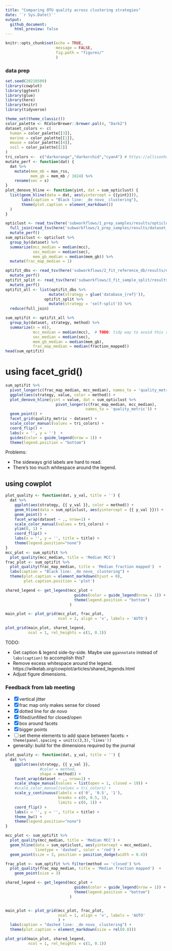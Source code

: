 ```yaml
---
title: "Comparing OTU quality across clustering strategies"
date: '`r Sys.Date()`'
output: 
  github_document:
    html_preview: false
---
```

```r
knitr::opts_chunk$set(echo = TRUE,
                      message = FALSE,
                      fig.path = "figures/"
                      )
```

### data prep

```r
set.seed(20210509)
library(cowplot)
library(ggtext)
library(glue)
library(here)
library(knitr)
library(tidyverse)

theme_set(theme_classic())
color_palette <- RColorBrewer::brewer.pal(4, "Dark2")
dataset_colors <- c(
  human = color_palette[[3]],
  marine = color_palette[[1]],
  mouse = color_palette[[4]],
  soil = color_palette[[2]]
)
tri_colors <-  c("darkorange","darkorchid","cyan4") # https://allisonhorst.github.io/palmerpenguins/articles/intro.html
mutate_perf <- function(dat) {
  dat %>% 
    mutate(mem_mb = max_rss,
           mem_gb = mem_mb / 1024) %>% 
    rename(sec = s)
}
plot_denovo_hline <- function(yint, dat = sum_opticlust) {
  list(geom_hline(data = dat, aes(yintercept = {{yint}})),
       labs(caption = "Black line: _de novo_ clustering"),
       theme(plot.caption = element_markdown())
  )
}
```

```r
opticlust <- read_tsv(here('subworkflows/1_prep_samples/results/opticlust_results.tsv')) %>% 
  full_join(read_tsv(here('subworkflows/1_prep_samples/results/dataset_sizes.tsv'))) %>% 
  mutate_perf()
sum_opticlust <- opticlust %>% 
  group_by(dataset) %>% 
  summarize(mcc_median = median(mcc),
            sec_median = median(sec),
            mem_gb_median = median(mem_gb)) %>% 
  mutate(frac_map_median = 1)

optifit_dbs <- read_tsv(here('subworkflows/2_fit_reference_db/results/optifit_dbs_results.tsv')) %>% 
  mutate_perf()
optifit_split <- read_tsv(here('subworkflows/3_fit_sample_split/results/optifit_split_results.tsv')) %>% 
  mutate_perf()
optifit_all <- list(optifit_dbs %>% 
                   mutate(strategy = glue('database_{ref}')),
                 optifit_split %>% 
                   mutate(strategy = 'self-split')) %>% 
  reduce(full_join)

sum_optifit <- optifit_all %>% 
  group_by(dataset, strategy, method) %>% 
  summarize(n = n(),
            mcc_median = median(mcc),  # TODO: tidy way to avoid this repetitiveness?
            sec_median = median(sec),
            mem_gb_median = median(mem_gb),
            frac_map_median = median(fraction_mapped))
head(sum_optifit)
```


# using facet_grid()

```r
sum_optifit %>% 
  pivot_longer(c(frac_map_median, mcc_median), names_to = 'quality_metric') %>% 
  ggplot(aes(strategy, value, color = method)) + 
  plot_denovo_hline(yint = value, dat = sum_opticlust %>% 
                      pivot_longer(c(frac_map_median, mcc_median), 
                                   names_to = 'quality_metric')) +
  geom_point() +
  facet_grid(quality_metric ~ dataset) +
  scale_color_manual(values = tri_colors) +
  coord_flip() +
  labs(x = '', y = '')  + 
  guides(color = guide_legend(nrow = 1)) +
  theme(legend.position = "bottom")
```

Problems:

- The sideways grid labels are hard to read.
- There's too much whitespace around the legend.

## using cowplot

```r
plot_quality <- function(dat, y_val, title = '') {
  dat %>% 
    ggplot(aes(strategy, {{ y_val }}, color = method)) + 
    geom_hline(data = sum_opticlust, aes(yintercept = {{ y_val }})) +
    geom_point() +
    facet_wrap(dataset ~ ., nrow=1) +
    scale_color_manual(values = tri_colors) +
    ylim(0, 1) +
    coord_flip() +
    labs(x = '', y = '', title = title) + 
    theme(legend.position="none")
}
mcc_plot <- sum_optifit %>% 
  plot_quality(mcc_median, title = 'Median MCC')
frac_plot <- sum_optifit %>% 
  plot_quality(frac_map_median, title = 'Median fraction mapped')  + 
  labs(caption = "Black line: _de novo_ clustering") +
  theme(plot.caption = element_markdown(hjust = 0),
        plot.caption.position = 'plot')

shared_legend <- get_legend(mcc_plot + 
                              guides(color = guide_legend(nrow = 1)) +
                              theme(legend.position = "bottom")
                            )

main_plot <- plot_grid(mcc_plot, frac_plot, 
                       ncol = 1, align = 'v', labels = 'AUTO')

plot_grid(main_plot, shared_legend, 
          ncol = 1, rel_heights = c(1, 0.1))
```


TODO:

- Get caption & legend side-by-side. Maybe use `ggannotate` instead of `labs(caption)` to accomplish this?
- Remove excess whitespace around the legend. https://wilkelab.org/cowplot/articles/shared_legends.html
- Adjust figure dimensions.

### Feedback from lab meeting

- [x] vertical jitter
- [x] frac map only makes sense for closed
- [x] dotted line for _de novo_
- [x] filled/unfilled for closed/open
- [x] box around facets
- [x] bigger points
- [ ] set theme elements to add space between facets: `+ theme(panel.spacing = unit(c(3,3),'lines'))`
- generally: build for the dimensions required by the journal

```r
plot_quality <- function(dat, y_val, title = '') {
  dat %>% 
    ggplot(aes(strategy, {{ y_val }}, 
               #color = method, 
               shape = method)) + 
    facet_wrap(dataset ~ ., nrow=1) +
    scale_shape_manual(values = list(open = 1, closed = 19)) +
    #scale_color_manual(values = tri_colors) +
    scale_y_continuous(labels = c('0', '0.5', '1'), 
                       breaks = c(0, 0.5, 1),
                       limits = c(0, 1)) +
    coord_flip() +
    labs(x = '', y = '', title = title) +
    theme_bw() + 
    theme(legend.position="none")
}

mcc_plot <- sum_optifit %>%
  plot_quality(mcc_median, title = 'Median MCC') +
  geom_hline(data = sum_opticlust, aes(yintercept = mcc_median),
             linetype = 'dashed', color = 'red') +
  geom_point(size = 3, position = position_dodge(width = 0.4))

frac_plot <- sum_optifit %>% filter(method == 'closed') %>% 
  plot_quality(frac_map_median, title = 'Median fraction mapped')  + 
    geom_point(size = 3)

shared_legend <- get_legend(mcc_plot + 
                              guides(color = guide_legend(nrow = 1)) +
                              theme(legend.position = "bottom")
                            )


main_plot <- plot_grid(mcc_plot, frac_plot,
                       ncol = 1, align = 'v', labels = 'AUTO'
                       ) +
  labs(caption = "dashed line: _de novo_ clustering") +
  theme(plot.caption = element_markdown(size = rel(0.8)))

plot_grid(main_plot, shared_legend, 
          ncol = 1, rel_heights = c(1, 0.1))
```
